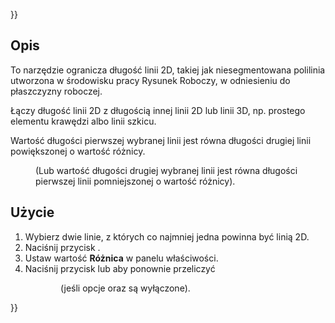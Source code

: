{{UnfinishedDocu{{#translation:}}}}
<languages/>

{{Docnav/pl
|[[Assembly3_ConstraintLengthRatio/pl|Wiązanie stosunek długości]]
|[[Assembly3_ConstraintLengthEqualPointLineDistance/pl|Wiązanie odległość punktu równa długości linii]]
|[[Assembly3_Workbench/pl|środowisko pracy Assembly3]]
|IconL=Assembly_ConstraintLengthRatio.svg
|IconR=Assembly_ConstraintLengthEqualPointLineDistance.svg
|IconC=Assembly3_workbench_icon.svg
}}

{{GuiCommand/pl
|Name=Assembly3 ConstraintLengthDifference
|Name/pl=Assembly3: Wiązanie różnica w długości
|Icon=Assembly_ConstraintLengthDifference.svg
|Workbenches=[[Assembly3_Workbench/pl|Assembly3]]
}}

<span id="Description"></span>
==Opis==

To narzędzie ogranicza długość linii 2D, takiej jak niesegmentowana polilinia utworzona w środowisku pracy Rysunek Roboczy, w odniesieniu do płaszczyzny roboczej.

Łączy długość linii 2D z długością innej linii 2D lub linii 3D, np. prostego elementu krawędzi albo linii szkicu.

Wartość długości pierwszej wybranej linii jest równa długości drugiej linii powiększonej o wartość różnicy.
:(Lub wartość długości drugiej wybranej linii jest równa długości pierwszej linii pomniejszonej o wartość różnicy).

<span id="Usage"></span>
==Użycie== 

# Wybierz dwie linie, z których co najmniej jedna powinna być linią 2D.
# Naciśnij przycisk {{Button|[[Image:Assembly_ConstraintLengthDifference.svg|16px]] [[Assembly3_ConstraintLengthDifference/pl|Wiązanie różnica w długości]]}}.
# Ustaw wartość '''Różnica''' w panelu właściwości.
# Naciśnij przycisk {{Button|[[Image:Assembly3_workbench_icon.svg|16px]] [[Assembly3_ResolveConstraints/pl|Rozwiąż wiązania]]}} lub {{Button|[[Image:Assembly_QuickSolve.svg|16px]] [[Assembly3_QuickSolve/pl|Szybko rozwiąż]]}} aby ponownie przeliczyć
:: (jeśli opcje {{Button|[[Image:Assembly_AutoRecompute.svg|16px]] [[Assembly3_AutoRecompute/pl|Automatyczne ponowne przeliczenie]]}} oraz {{Button|[[Image:Assembly_SmartRecompute.svg|16px]] [[Assembly3_SmartRecompute/pl|Inteligentne ponowne przeliczenie]]}} są wyłączone).

   
{{Docnav/pl
|[[Assembly3_ConstraintLengthRatio/pl|Wiązanie stosunek długości]]
|[[Assembly3_ConstraintLengthEqualPointLineDistance/pl|Wiązanie odległość punktu równa długości linii]]
|[[Assembly3_Workbench/pl|środowisko pracy Assembly3]]
|IconL=Assembly_ConstraintLengthRatio.svg
|IconR=Assembly_ConstraintLengthEqualPointLineDistance.svg
|IconC=Assembly3_workbench_icon.svg
}}

{{Userdocnavi{{#translation:}}}}